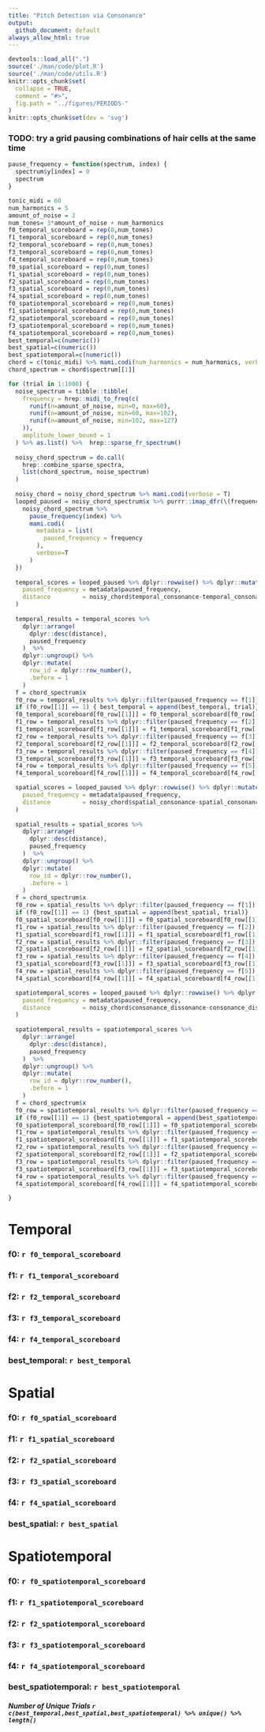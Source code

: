 ```yaml
---
title: "Pitch Detection via Consonance"
output:
  github_document: default
always_allow_html: true
---
```

```r
devtools::load_all(".")
source('./man/code/plot.R')
source('./man/code/utils.R')
knitr::opts_chunk$set(
  collapse = TRUE,
  comment = "#>",
  fig.path = "../figures/PERIODS-"
)
knitr::opts_chunk$set(dev = 'svg')
```

### TODO: try a grid pausing combinations of hair cells at the same time

```r
pause_frequency = function(spectrum, index) {
  spectrum$y[index] = 0
  spectrum
}
```

```r
tonic_midi = 60
num_harmonics = 5
amount_of_noise = 2
num_tones= 3*amount_of_noise + num_harmonics
f0_temporal_scoreboard = rep(0,num_tones)
f1_temporal_scoreboard = rep(0,num_tones)
f2_temporal_scoreboard = rep(0,num_tones)
f3_temporal_scoreboard = rep(0,num_tones)
f4_temporal_scoreboard = rep(0,num_tones)
f0_spatial_scoreboard = rep(0,num_tones)
f1_spatial_scoreboard = rep(0,num_tones)
f2_spatial_scoreboard = rep(0,num_tones)
f3_spatial_scoreboard = rep(0,num_tones)
f4_spatial_scoreboard = rep(0,num_tones)
f0_spatiotemporal_scoreboard = rep(0,num_tones)
f1_spatiotemporal_scoreboard = rep(0,num_tones)
f2_spatiotemporal_scoreboard = rep(0,num_tones)
f3_spatiotemporal_scoreboard = rep(0,num_tones)
f4_spatiotemporal_scoreboard = rep(0,num_tones)
best_temporal=c(numeric())
best_spatial=c(numeric())
best_spatiotemporal=c(numeric())
chord = c(tonic_midi) %>% mami.codi(num_harmonics = num_harmonics, verbose = T)
chord_spectrum = chord$spectrum[[1]]
```

```r
for (trial in 1:1000) {
  noise_spectrum = tibble::tibble(
    frequency = hrep::midi_to_freq(c(
      runif(n=amount_of_noise, min=0, max=60),
      runif(n=amount_of_noise, min=60, max=102),
      runif(n=amount_of_noise, min=102, max=127)
    )),
    amplitude_lower_bound = 1
  ) %>% as.list() %>%  hrep::sparse_fr_spectrum()
  
  noisy_chord_spectrum = do.call(
    hrep::combine_sparse_spectra,
    list(chord_spectrum, noise_spectrum)
  )
  
  noisy_chord = noisy_chord_spectrum %>% mami.codi(verbose = T)
  looped_paused = noisy_chord_spectrum$x %>% purrr::imap_dfr(\(frequency, index) {
    noisy_chord_spectrum %>%
      pause_frequency(index) %>%
      mami.codi(
        metadata = list(
          paused_frequency = frequency
        ),
        verbose=T
      )
  })
  
  temporal_scores = looped_paused %>% dplyr::rowwise() %>% dplyr::mutate(
    paused_frequency = metadata$paused_frequency,
    distance         = noisy_chord$temporal_consonance-temporal_consonance
  )
  
  temporal_results = temporal_scores %>%
    dplyr::arrange(
      dplyr::desc(distance),
      paused_frequency
    )  %>%
    dplyr::ungroup() %>% 
    dplyr::mutate(
      row_id = dplyr::row_number(),
      .before = 1
    ) 
  f = chord_spectrum$x
  f0_row = temporal_results %>% dplyr::filter(paused_frequency == f[1])
  if (f0_row[[1]] == 1) { best_temporal = append(best_temporal, trial)}
  f0_temporal_scoreboard[f0_row[[1]]] = f0_temporal_scoreboard[f0_row[[1]]] + 1
  f1_row = temporal_results %>% dplyr::filter(paused_frequency == f[2])
  f1_temporal_scoreboard[f1_row[[1]]] = f1_temporal_scoreboard[f1_row[[1]]] + 1
  f2_row = temporal_results %>% dplyr::filter(paused_frequency == f[3])
  f2_temporal_scoreboard[f2_row[[1]]] = f2_temporal_scoreboard[f2_row[[1]]] + 1
  f3_row = temporal_results %>% dplyr::filter(paused_frequency == f[4])
  f3_temporal_scoreboard[f3_row[[1]]] = f3_temporal_scoreboard[f3_row[[1]]] + 1
  f4_row = temporal_results %>% dplyr::filter(paused_frequency == f[5])
  f4_temporal_scoreboard[f4_row[[1]]] = f4_temporal_scoreboard[f4_row[[1]]] + 1

  spatial_scores = looped_paused %>% dplyr::rowwise() %>% dplyr::mutate(
    paused_frequency = metadata$paused_frequency,
    distance         = noisy_chord$spatial_consonance-spatial_consonance
  )
  
  spatial_results = spatial_scores %>%
    dplyr::arrange(
      dplyr::desc(distance),
      paused_frequency
    )  %>%
    dplyr::ungroup() %>% 
    dplyr::mutate(
      row_id = dplyr::row_number(),
      .before = 1
    ) 
  f = chord_spectrum$x
  f0_row = spatial_results %>% dplyr::filter(paused_frequency == f[1])
  if (f0_row[[1]] == 1) {best_spatial = append(best_spatial, trial)}
  f0_spatial_scoreboard[f0_row[[1]]] = f0_spatial_scoreboard[f0_row[[1]]] + 1
  f1_row = spatial_results %>% dplyr::filter(paused_frequency == f[2])
  f1_spatial_scoreboard[f1_row[[1]]] = f1_spatial_scoreboard[f1_row[[1]]] + 1
  f2_row = spatial_results %>% dplyr::filter(paused_frequency == f[3])
  f2_spatial_scoreboard[f2_row[[1]]] = f2_spatial_scoreboard[f2_row[[1]]] + 1
  f3_row = spatial_results %>% dplyr::filter(paused_frequency == f[4])
  f3_spatial_scoreboard[f3_row[[1]]] = f3_spatial_scoreboard[f3_row[[1]]] + 1
  f4_row = spatial_results %>% dplyr::filter(paused_frequency == f[5])
  f4_spatial_scoreboard[f4_row[[1]]] = f4_spatial_scoreboard[f4_row[[1]]] + 1

  spatiotemporal_scores = looped_paused %>% dplyr::rowwise() %>% dplyr::mutate(
    paused_frequency = metadata$paused_frequency,
    distance         = noisy_chord$consonance_dissonance-consonance_dissonance
  )
  
  spatiotemporal_results = spatiotemporal_scores %>%
    dplyr::arrange(
      dplyr::desc(distance),
      paused_frequency
    )  %>%
    dplyr::ungroup() %>% 
    dplyr::mutate(
      row_id = dplyr::row_number(),
      .before = 1
    ) 
  f = chord_spectrum$x
  f0_row = spatiotemporal_results %>% dplyr::filter(paused_frequency == f[1])
  if (f0_row[[1]] == 1) {best_spatiotemporal = append(best_spatiotemporal, trial)}
  f0_spatiotemporal_scoreboard[f0_row[[1]]] = f0_spatiotemporal_scoreboard[f0_row[[1]]] + 1
  f1_row = spatiotemporal_results %>% dplyr::filter(paused_frequency == f[2])
  f1_spatiotemporal_scoreboard[f1_row[[1]]] = f1_spatiotemporal_scoreboard[f1_row[[1]]] + 1
  f2_row = spatiotemporal_results %>% dplyr::filter(paused_frequency == f[3])
  f2_spatiotemporal_scoreboard[f2_row[[1]]] = f2_spatiotemporal_scoreboard[f2_row[[1]]] + 1
  f3_row = spatiotemporal_results %>% dplyr::filter(paused_frequency == f[4])
  f3_spatiotemporal_scoreboard[f3_row[[1]]] = f3_spatiotemporal_scoreboard[f3_row[[1]]] + 1
  f4_row = spatiotemporal_results %>% dplyr::filter(paused_frequency == f[5])
  f4_spatiotemporal_scoreboard[f4_row[[1]]] = f4_spatiotemporal_scoreboard[f4_row[[1]]] + 1

}
```
# Temporal
### f0: `r f0_temporal_scoreboard`
### f1: `r f1_temporal_scoreboard`
### f2: `r f2_temporal_scoreboard`
### f3: `r f3_temporal_scoreboard`
### f4: `r f4_temporal_scoreboard`
### best_temporal: `r best_temporal`

# Spatial
### f0: `r f0_spatial_scoreboard`
### f1: `r f1_spatial_scoreboard`
### f2: `r f2_spatial_scoreboard`
### f3: `r f3_spatial_scoreboard`
### f4: `r f4_spatial_scoreboard`
### best_spatial: `r best_spatial`

# Spatiotemporal
### f0: `r f0_spatiotemporal_scoreboard`
### f1: `r f1_spatiotemporal_scoreboard`
### f2: `r f2_spatiotemporal_scoreboard`
### f3: `r f3_spatiotemporal_scoreboard`
### f4: `r f4_spatiotemporal_scoreboard`
### best_spatiotemporal: `r best_spatiotemporal`

##### Number of Unique Trials `r c(best_temporal,best_spatial,best_spatiotemporal) %>% unique() %>% length()`
